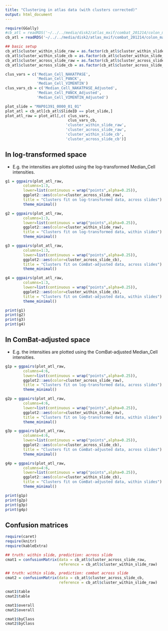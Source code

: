 ```yaml
---
title: "Clustering in atlas data (with clusters corrected)"
output: html_document
---
```


```r
require(GGally)
#cb_atl = readRDS('~/../../media/disk2/atlas_mxif/combat_201214/colon_map_20201214_combat_adj_with_clusters.rds')
cb_atl = readRDS('~/../../media/disk2/atlas_mxif/combat_201214/colon_map_20201214_combat_adj_with_corrected_clusters.rds')

## basic setup
cb_atl$cluster_within_slide_raw = as.factor(cb_atl$cluster_within_slide_raw)
cb_atl$cluster_within_slide_cb = as.factor(cb_atl$cluster_within_slide_cb)
cb_atl$cluster_across_slide_raw = as.factor(cb_atl$cluster_across_slide_raw)
cb_atl$cluster_across_slide_cb = as.factor(cb_atl$cluster_across_slide_cb)

clus_vars = c('Median_Cell_NAKATPASE',
              'Median_Cell_PANCK',
              'Median_Cell_VIMENTIN')
clus_vars_cb = c('Median_Cell_NAKATPASE_Adjusted',
              'Median_Cell_PANCK_Adjusted',
              'Median_Cell_VIMENTIN_Adjusted')

plot_slide = "MAP01391_0000_01_01"
plot_atl = cb_atl[cb_atl$SlideID == plot_slide,]
plot_atl_raw = plot_atl[,c( clus_vars,
                            clus_vars_cb,
                           'cluster_within_slide_raw',
                           'cluster_across_slide_raw',
                           'cluster_within_slide_cb',
                           'cluster_across_slide_cb')]
```

## In log-transformed space

- E.g. the intensities are plotted using the log-transformed Median_Cell intensities.

```r
g1 = ggpairs(plot_atl_raw,
        columns=1:3,
        lower=list(continuous = wrap("points",alpha=0.25)),
        ggplot2::aes(color=cluster_across_slide_raw),
        title = "Clusters fit on log-transformed data, across slides") +
        theme_minimal()

g2 = ggpairs(plot_atl_raw,
        columns=1:3,
        lower=list(continuous = wrap("points",alpha=0.25)),
        ggplot2::aes(color=cluster_within_slide_raw),
        title = "Clusters fit on log-transformed data, within slides") +
        theme_minimal()

g3 = ggpairs(plot_atl_raw,
        columns=1:3,
        lower=list(continuous = wrap("points",alpha=0.25)),
        ggplot2::aes(color=cluster_across_slide_cb),
        title = "Clusters fit on ComBat-adjusted data, across slides") +
        theme_minimal()

g4 = ggpairs(plot_atl_raw,
        columns=1:3,
        lower=list(continuous = wrap("points",alpha=0.25)),
        ggplot2::aes(color=cluster_within_slide_cb),
        title = "Clusters fit on ComBat-adjusted data, within slides") +
        theme_minimal()

print(g1)
print(g2)
print(g3)
print(g4)
```

## In ComBat-adjusted space

- E.g. the intensities are plotted using the ComBat-adjusted Median_Cell intensities.

```r
g1p = ggpairs(plot_atl_raw,
        columns=4:6,
        lower=list(continuous = wrap("points",alpha=0.25)),
        ggplot2::aes(color=cluster_across_slide_raw),
        title = "Clusters fit on log-transformed data, across slides") +
        theme_minimal()

g2p = ggpairs(plot_atl_raw,
        columns=4:6,
        lower=list(continuous = wrap("points",alpha=0.25)),
        ggplot2::aes(color=cluster_within_slide_raw),
        title = "Clusters fit on log-transformed data, within slides") +
        theme_minimal()

g3p = ggpairs(plot_atl_raw,
        columns=4:6,
        lower=list(continuous = wrap("points",alpha=0.25)),
        ggplot2::aes(color=cluster_across_slide_cb),
        title = "Clusters fit on ComBat-adjusted data, across slides") +
        theme_minimal()

g4p = ggpairs(plot_atl_raw,
        columns=4:6,
        lower=list(continuous = wrap("points",alpha=0.25)),
        ggplot2::aes(color=cluster_within_slide_cb),
        title = "Clusters fit on ComBat-adjusted data, within slides") +
        theme_minimal()

print(g1p)
print(g2p)
print(g3p)
print(g4p)
```

## Confusion matrices

```r
require(caret)
require(knitr)
require(kableExtra)

## truth: within slide, prediction: across slide
cmat1 = confusionMatrix(data = cb_atl$cluster_across_slide_raw,
                        reference = cb_atl$cluster_within_slide_raw)

## truth: within slide, prediction: combat across slide
cmat2 = confusionMatrix(data = cb_atl$cluster_across_slide_cb,
                        reference = cb_atl$cluster_within_slide_raw)

cmat1$table
cmat2$table

cmat1$overall
cmat2$overall

cmat1$byClass
cmat2$byClass
```

